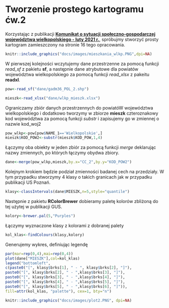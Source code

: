 # Tworzenie prostego kartogramu ćw.2 {-}


Korzystając z publikacji [**Komunikat o sytuacji społeczno-gospodarczej województwa wielkopolskiego - luty 2021 r.**](https://poznan.stat.gov.pl/opracowania-biezace/komunikaty-i-biuletyny/inne-opracowania/komunikat-o-sytuacji-spoleczno-gospodarczej-wojewodztwa-wielkopolskiego-luty-2021-r-,1,115.html), spróbujmy stworzyć prosty kartogram zamieszczony na stronie 16 tego opracowania.

```r
knitr::include_graphics("docs/images/mieszkania_wlkp.PNG",dpi=NA)
```

W pierwszej kolejności wczytujemy dane przestrzenne za pomocą funkcji *read_sf* z pakietu **sf**, a następnie dane atrybutowe dla powiatów województwa wielkopolskiego za pomocą funkcji *read_xlsx* z pakeitu **readxl**.
```r
pow<-read_sf("dane/gadm36_POL_2.shp")

mieszk<-read_xlsx("dane/wlkp_mieszk.xlsx")
```

Ograniczamy zbiór danych przestrzennych do powiatóW województwa wielkopolskiego i dodatkowo tworzymy w zbiorze **mieszk** czteroznakowy kod województwa za pomocą funkcji *substr* i zapisujemy go w zmiennej o nazwie kod_woj2

```r
pow_wlkp<-pow[pow$NAME_1=='Wielkopolskie',]
mieszk$KOD_POW2<-substr(mieszk$KOD_POW,1,4)
```

Łączymy oba obiekty w jeden zbiór za pomocą funkcji *merge* deklarując nazwy zmiennych, po których łączymy obydwa zbiory.

```r
dane<-merge(pow_wlkp,mieszk,by.x="CC_2",by.y="KOD_POW2")
```


Kolejnym krokiem będzie podział zmienności badanej cech na przedziały.
W tym przypadku stworzymy 4 klasy o takich granicach jak w przypadku publikacji US Poznań.

```r
klasy<-classIntervals(dane$MIESZK,n=5,style="quantile")
```


Następnie z pakietu **RColorBrewer** dobieramy paletę kolorów zbliżoną do tej użytej w publikacji GUS.

```r
kolory<-brewer.pal(5,"Purples")
```

Łączymy wyznaczone klasy z kolorami z dobranej palety

```r
kol_klas<-findColours(klasy,kolory)
```


Generujemy wykres, definiując legendę

```r
par(mar=rep(0,4),mai=rep(0,4))
plot(dane["MIESZK"],col=kol_klas)
legend("bottomleft",
c(paste0("[", klasy$brks[1], " - ", klasy$brks[2], "]"),
paste0("[", klasy$brks[2], " - ",klasy$brks[3], "]"),
paste0("[", klasy$brks[3], " - ",klasy$brks[4], "]"),
paste0("[", klasy$brks[4], " - ",klasy$brks[5], "]"),
paste0("[", klasy$brks[5], " - ",klasy$brks[6], "]")),
fill=attr(kol_klas, "palette"), cex=1, bty="n")
```


```r
knitr::include_graphics("docs/images/plot2.PNG", dpi=NA)
```



